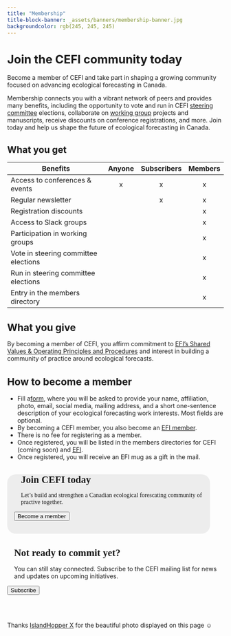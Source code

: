 ```yaml
---
title: "Membership"
title-block-banner: _assets/banners/membership-banner.jpg
backgroundcolor: rgb(245, 245, 245)
---
```


<style>
  .quarto-title-banner {
    height: 400px;
    text-align: center;
  }
</style>

<div class=content-center>
<h1 style="font-size: calc(1.5rem + 0.30vw); padding-bottom: 0;">Join the CEFI community today</h1>
</div>

<div class=content-left>
Become a member of CEFI and take part in shaping a growing community focused on advancing ecological forecasting in Canada. 

Membership connects you with a vibrant network of peers and provides many benefits, including the opportunity to vote and run in CEFI <a href="https://canadianefi.ca/steering-committee.html">steering committee</a> elections, collaborate on <a href="https://ecoforecast.org/cross-cutting-themes" target="_blank">working group</a> projects and manuscripts, receive discounts on conference registrations, and more. Join today and help us shape the future of ecological forecasting in Canada.

<h1 style="font-size: calc(1.15rem + 0.30vw); padding-bottom: 0;">
What you get
</h1>

</div>

| Benefits                              | Anyone | Subscribers | Members |
|---------------------------------------|:------:|:-----------:|:-------:|
| Access to conferences & events        | x      | x           | x       |
| Regular newsletter                    |        | x           | x       |
| Registration discounts                |        |             | x       |
| Access to Slack groups                |        |             | x       |
| Participation in working groups       |        |             | x       |
| Vote in steering committee elections  |        |             | x       |
| Run in steering committee elections   |        |             | x       |
| Entry in the members directory        |        |             | x       |

<div class=content-left>

<h1 style="font-size: calc(1.25rem + 0.30vw); padding-bottom: 0;">
What you give
</h1>

By becoming a member of CEFI, you affirm commitment to <a href="http://ecoforecast.org/shared-values-and-principles/" target="_blank">EFI's Shared Values & Operating Principles and Procedures</a> and interest in building a community of practice around ecological forecasts.

<h1 style="font-size: calc(1.25rem + 0.30vw); padding-bottom: 0;">
How to become a member
</h1>

* Fill a<a href="https://nd.qualtrics.com/jfe/form/SV_5j6DIIwitmGJhoW?source=canadian-efi" target="_blank">form</a>, where you will be asked to provide your name, affiliation, photo, email, social media, mailing address, and a short one-sentence description of your ecological forecasting work interests. Most fields are optional.
* By becoming a CEFI member, you also become an <a href="https://ecoforecast.org/" target="_blank">EFI member</a>.
* There is no fee for registering as a member. 
* Once registered, you will be listed in the members directories for CEFI (coming soon) and <a href="https://ecoforecast.org/member-profiles/" target="_blank">EFI</a>.
* Once registered, you will receive an EFI mug as a gift in the mail.
</div>

<div class="gallery">

<div 
class="two-column-gallery" 
style="padding: 0 1rem 1rem 1rem;
margin: 0 2rem 1rem 0;
background-color: #d9d9d970;
font-family: 'Varela';
border-radius: 20px;">
<h1 style="font-size: calc(1.25rem + 0.30vw); padding: 0 0 0 1rem;">
Join CEFI today
</h1>
<p style="padding: 0 0 0 1rem;">Let's build and strengthen a Canadian ecological forescating community of practive together.</p>
<a href="https://nd.qualtrics.com/jfe/form/SV_5j6DIIwitmGJhoW?source=canadian-efi" target="_blank">
<button class=btn>Become a member</button></a>
</div>

<div class="two-column-gallery">
<h1 style="font-family: 'Varela'; font-size: calc(1.25rem + 0.30vw); padding: 0 0 0 1rem;">
Not ready to commit yet?
</h1>
<p style="padding: 0 0 0 1rem;">You can still stay connected. Subscribe to the CEFI mailing list for news and updates on upcoming initiatives.</p>
<a href="https://canadianefi.ca/subscribe.html">
<button class=btn>Subscribe</button></a>
</div>

</div>

<br>
<br>

<div class=photo-reference>
Thanks <a href="https://www.pexels.com/photo/people-canoeing-on-river-in-forest-in-mountains-15110517/" target="_blank">IslandHopper X</a> for the beautiful photo displayed on this page ☺
</div>
